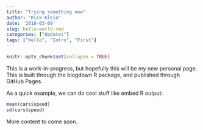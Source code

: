 ```yaml
---
title: "Trying something new"
author: "Rick Klein"
date: '2018-03-09'
slug: hello-world-rmd
categories: ["Updates"]
tags: ["Hello", "Intro", "First"]
---
```


```r
knitr::opts_chunk$set(collapse = TRUE)
```

This is a work-in-progress, but hopefully this will be my new personal page. This is built through the blogdown R package, and published through GitHub Pages.

As a quick example, we can do cool stuff like embed R output:

```r
mean(cars$speed)
sd(cars$speed)
```

More content to come soon.